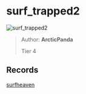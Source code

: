 
# surf_trapped2

![surf_trapped2](https://raw.githubusercontent.com/Sayt123/SurfMapPics/Maps-and-bonuses/csgo/surf_trapped2.jpg)

> Author: **ArcticPanda**
>
> Tier 4

## Records

[surfheaven](https://surfheaven.eu/map/surf_trapped2)
